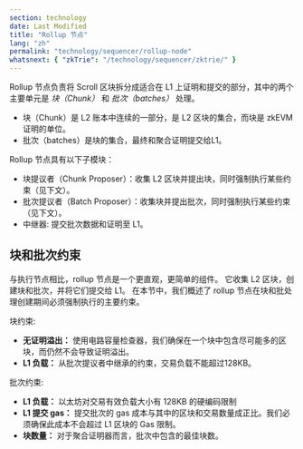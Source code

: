 ```yaml
---
section: technology
date: Last Modified
title: "Rollup 节点"
lang: "zh"
permalink: "technology/sequencer/rollup-node"
whatsnext: { "zkTrie": "/technology/sequencer/zktrie/" }
---
```


Rollup 节点负责将 Scroll 区块拆分成适合在 L1 上证明和提交的部分，其中的两个主要单元是 *块（Chunk）* 和 *批次（batches）* 处理。
* 块（Chunk）是 L2 账本中连续的一部分，是 L2 区块的集合，而块是 zkEVM 证明的单位。
* 批次（batches）是块的集合，最终和聚合证明提交给L1。

Rollup 节点具有以下子模块：
- 块提议者（Chunk Proposer）：收集 L2 区块并提出块，同时强制执行某些约束（见下文）。
- 批次提议者（Batch Proposer）：收集块并提出批次，同时强制执行某些约束（见下文）。
- 中继器: 提交批次数据和证明至 L1。

## 块和批次约束

与执行节点相比，rollup 节点是一个更直观，更简单的组件。
它收集 L2 区块，创建块和批次，并将它们提交给 L1。
在本节中，我们概述了 rollup 节点在块和批处理创建期间必须强制执行的主要约束。

块约束:
- **无证明溢出：** 使用电路容量检查器，我们确保在一个块中包含尽可能多的区块，而仍然不会导致证明溢出。
- **L1 负载：** 从批次提议者中继承的约束，交易负载不能超过128KB。

批次约束:
- **L1 负载：** 以太坊对交易有效负载大小有 128KB 的硬编码限制
- **L1 提交 gas：** 提交批次的 gas 成本与其中的区块和交易数量成正比。我们必须确保此成本不会超过 L1 区块的 Gas 限制。
- **块数量：** 对于聚合证明器而言，批次中包含的最佳块数。

